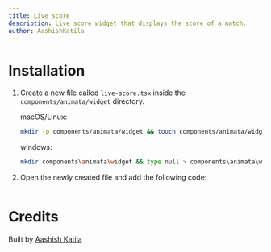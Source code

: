 ```yaml
---
title: Live score
description: Live score widget that displays the score of a match.
author: AashishKatila
---
```


<ComponentPreview name="widget-live-score--docs" />

# Installation

1. Create a new file called `live-score.tsx` inside the `components/animata/widget` directory.

   macOS/Linux:

   ```bash
   mkdir -p components/animata/widget && touch components/animata/widget/live-score.tsx
   ```

   windows:

   ```bash
   mkdir components\animata\widget && type null > components\animata\widget\live-score.tsx
   ```

2. Open the newly created file and add the following code:

```jsx file=<rootDir>/animata/widget/live-score.tsx

```

# Credits

Built by [Aashish Katila](https://github.com/AashishKatila)
